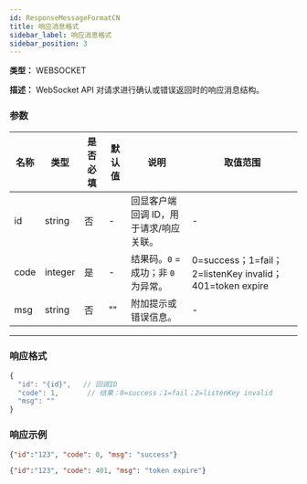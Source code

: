 ```yaml
---
id: ResponseMessageFormatCN
title: 响应消息格式
sidebar_label: 响应消息格式
sidebar_position: 3
---
```


**类型：** WEBSOCKET

**描述：** WebSocket API 对请求进行确认或错误返回时的响应消息结构。

### 参数

| 名称 | 类型 | 是否必填 | 默认值 | 说明 | 取值范围 |
| ---- | ---- | -------- | ------ | ---- | -------- |
| id   | string | 否 | - | 回显客户端回调 ID，用于请求/响应关联。 | - |
| code | integer | 是 | - | 结果码。`0` = 成功；非 `0` 为异常。 | 0=success；1=fail；2=listenKey invalid；401=token expire |
| msg  | string | 否 | "" | 附加提示或错误信息。 | - |

---

### 响应格式

~~~javascript title="format"
{
  "id": "{id}",   // 回调ID
  "code": 1,       // 结果：0=success；1=fail；2=listenKey invalid
  "msg": ""
}
~~~

### 响应示例

~~~json title="响应-成功"
{"id":"123", "code": 0, "msg": "success"}
~~~

~~~json title="响应-令牌过期"
{"id":"123", "code": 401, "msg": "token expire"}
~~~
```
